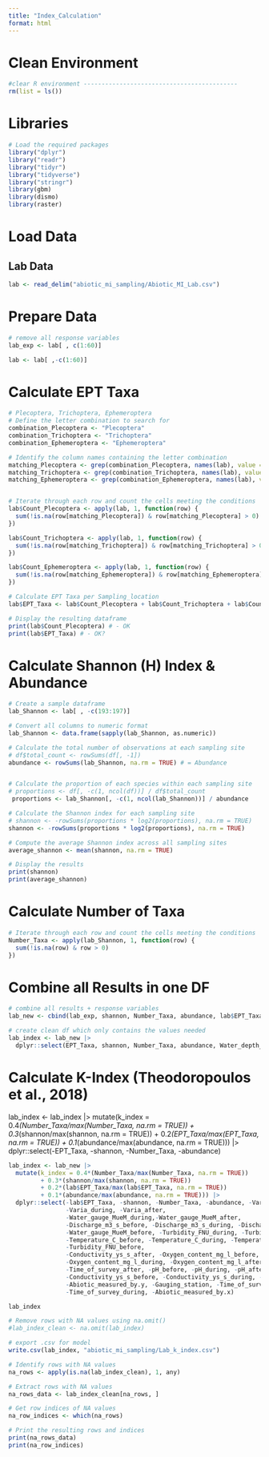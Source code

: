 ```yaml
---
title: "Index_Calculation"
format: html
---
```


# Clean Environment
```r
#clear R environment -------------------------------------------
rm(list = ls())
```


# Libraries 
```r

# Load the required packages
library("dplyr")
library("readr")
library("tidyr")
library("tidyverse")
library("stringr")
library(gbm)
library(dismo)
library(raster)
```

# Load Data
## Lab Data
```r
lab <- read_delim("abiotic_mi_sampling/Abiotic_MI_Lab.csv")
```

# Prepare Data 
```r
# remove all response variables
lab_exp <- lab[ , c(1:60)]

lab <- lab[ ,-c(1:60)]
```

# Calculate EPT Taxa 
```r
# Plecoptera, Trichoptera, Ephemeroptera
# Define the letter combination to search for
combination_Plecoptera <- "Plecoptera"
combination_Trichoptera <- "Trichoptera"
combination_Ephemeroptera <- "Ephemeroptera"

# Identify the column names containing the letter combination
matching_Plecoptera <- grep(combination_Plecoptera, names(lab), value = TRUE)
matching_Trichoptera <- grep(combination_Trichoptera, names(lab), value = TRUE)
matching_Ephemeroptera <- grep(combination_Ephemeroptera, names(lab), value = TRUE)


# Iterate through each row and count the cells meeting the conditions
lab$Count_Plecoptera <- apply(lab, 1, function(row) {
  sum(!is.na(row[matching_Plecoptera]) & row[matching_Plecoptera] > 0)
})

lab$Count_Trichoptera <- apply(lab, 1, function(row) {
  sum(!is.na(row[matching_Trichoptera]) & row[matching_Trichoptera] > 0)
})

lab$Count_Ephemeroptera <- apply(lab, 1, function(row) {
  sum(!is.na(row[matching_Ephemeroptera]) & row[matching_Ephemeroptera] > 0)
})

# Calculate EPT Taxa per Sampling_location 
lab$EPT_Taxa <- lab$Count_Plecoptera + lab$Count_Trichoptera + lab$Count_Ephemeroptera

# Display the resulting dataframe
print(lab$Count_Plecoptera) # - OK
print(lab$EPT_Taxa) # - OK?
```

# Calculate Shannon (H) Index & Abundance
```r
# Create a sample dataframe
lab_Shannon <- lab[ , -c(193:197)]

# Convert all columns to numeric format
lab_Shannon <- data.frame(sapply(lab_Shannon, as.numeric))

# Calculate the total number of observations at each sampling site
# df$total_count <- rowSums(df[, -1])
abundance <- rowSums(lab_Shannon, na.rm = TRUE) # = Abundance


# Calculate the proportion of each species within each sampling site
# proportions <- df[, -c(1, ncol(df))] / df$total_count
 proportions <- lab_Shannon[, -c(1, ncol(lab_Shannon))] / abundance

# Calculate the Shannon index for each sampling site
# shannon <- -rowSums(proportions * log2(proportions), na.rm = TRUE)
shannon <- -rowSums(proportions * log2(proportions), na.rm = TRUE)

# Compute the average Shannon index across all sampling sites
average_shannon <- mean(shannon, na.rm = TRUE)

# Display the results
print(shannon)
print(average_shannon)
```

# Calculate Number of Taxa 
```r
# Iterate through each row and count the cells meeting the conditions
Number_Taxa <- apply(lab_Shannon, 1, function(row) {
  sum(!is.na(row) & row > 0)
})
```

# Combine all Results in one DF
```r
# combine all results + response variables 
lab_new <- cbind(lab_exp, shannon, Number_Taxa, abundance, lab$EPT_Taxa)

# create clean df which only contains the values needed 
lab_index <- lab_new |>
  dplyr::select(EPT_Taxa, shannon, Number_Taxa, abundance, Water_depth_cm, `Flow_velocity_v60_cm/s`, x, y, z, Reach_Untersuchungsstelle)
```

# Calculate K-Index (Theodoropoulos et al., 2018)
lab_index <- lab_index |>
  mutate(k_index = 0.4*(Number_Taxa/max(Number_Taxa, na.rm = TRUE))
         + 0.3*(shannon/max(shannon, na.rm = TRUE))
         + 0.2*(EPT_Taxa/max(EPT_Taxa, na.rm = TRUE))
         + 0.1*(abundance/max(abundance, na.rm = TRUE))) |>
  dplyr::select(-EPT_Taxa, -shannon, -Number_Taxa, -abundance)
```r
lab_index <- lab_new |>
  mutate(k_index = 0.4*(Number_Taxa/max(Number_Taxa, na.rm = TRUE))
         + 0.3*(shannon/max(shannon, na.rm = TRUE))
         + 0.2*(lab$EPT_Taxa/max(lab$EPT_Taxa, na.rm = TRUE))
         + 0.1*(abundance/max(abundance, na.rm = TRUE))) |>
  dplyr::select(-lab$EPT_Taxa, -shannon, -Number_Taxa, -abundance, -Varia, -Varia_before,
                -Varia_during, -Varia_after,
                -Water_gauge_MueM_during,-Water_gauge_MueM_after,
                -Discharge_m3_s_before, -Discharge_m3_s_during, -Discharge_m3_s_after,
                -Water_gauge_MueM_before, -Turbidity_FNU_during, -Turbidity_FNU_after,
                -Temperature_C_before, -Temperature_C_during, -Temperature_C_after,
                -Turbidity_FNU_before,
                -Conductivity_ys_s_after, -Oxygen_content_mg_l_before,
                -Oxygen_content_mg_l_during, -Oxygen_content_mg_l_after,
                -Time_of_survey_after, -pH_before, -pH_during, -pH_after,
                -Conductivity_ys_s_before, -Conductivity_ys_s_during, -join_key,
                -Abiotic_measured_by.y, -Gauging_station, -Time_of_survey_before,
                -Time_of_survey_during, -Abiotic_measured_by.x)

lab_index

# Remove rows with NA values using na.omit()
#lab_index_clean <- na.omit(lab_index)

# export .csv for model 
write.csv(lab_index, "abiotic_mi_sampling/Lab_k_index.csv")

```

```r
# Identify rows with NA values
na_rows <- apply(is.na(lab_index_clean), 1, any)

# Extract rows with NA values
na_rows_data <- lab_index_clean[na_rows, ]

# Get row indices of NA values
na_row_indices <- which(na_rows)

# Print the resulting rows and indices
print(na_rows_data)
print(na_row_indices)
```



